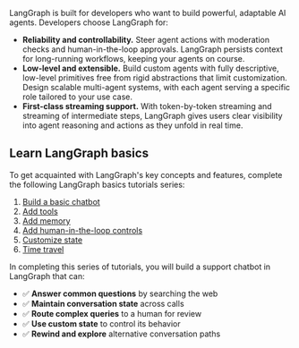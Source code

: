 LangGraph is built for developers who want to build powerful, adaptable AI agents. Developers choose LangGraph for:

- **Reliability and controllability.** Steer agent actions with moderation checks and human-in-the-loop approvals. LangGraph persists context for long-running workflows, keeping your agents on course.
- **Low-level and extensible.** Build custom agents with fully descriptive, low-level primitives free from rigid abstractions that limit customization. Design scalable multi-agent systems, with each agent serving a specific role tailored to your use case.
- **First-class streaming support.** With token-by-token streaming and streaming of intermediate steps, LangGraph gives users clear visibility into agent reasoning and actions as they unfold in real time.

## Learn LangGraph basics

To get acquainted with LangGraph's key concepts and features, complete the following LangGraph basics tutorials series:

1. [Build a basic chatbot](build-a-basic-chatbot)
2. [Add tools](add-tools)
3. [Add memory](../tutorials/get-started/3-add-memory.md)
4. [Add human-in-the-loop controls](../tutorials/get-started/4-human-in-the-loop.md)
5. [Customize state](../tutorials/get-started/5-customize-state.md)
6. [Time travel](../tutorials/get-started/6-time-travel.md)

In completing this series of tutorials, you will build a support chatbot in LangGraph that can:

* ✅ **Answer common questions** by searching the web
* ✅ **Maintain conversation state** across calls  
* ✅ **Route complex queries** to a human for review  
* ✅ **Use custom state** to control its behavior  
* ✅ **Rewind and explore** alternative conversation paths  
